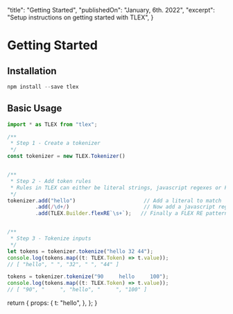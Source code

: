   "title": "Getting Started",
  "publishedOn": "January, 6th. 2022",
  "excerpt": "Setup instructions on getting started with TLEX",
}

# Getting Started

## Installation

```ts
npm install --save tlex
```

## Basic Usage


```ts snippet=s1
import * as TLEX from "tlex";

/**
 * Step 1 - Create a tokenizer
 */
const tokenizer = new TLEX.Tokenizer()


/**
 * Step 2 - Add token rules
 * Rules in TLEX can either be literal strings, javascript regexes or FLEX regexes:
 */
tokenizer.add("hello")                      // Add a literal to match
         .add(/\d+/)                        // Now add a javascript regex pattern
         .add(TLEX.Builder.flexRE`\s+`);   // Finally a FLEX RE pattern


/**
 * Step 3 - Tokenize inputs
 */
let tokens = tokenizer.tokenize("hello 32 44");
console.log(tokens.map((t: TLEX.Token) => t.value));
// [ "hello", " ", "32", " ", "44" ]

tokens = tokenizer.tokenize("90     hello     100");
console.log(tokens.map((t: TLEX.Token) => t.value));
// [ "90", "     ", "hello", "     ", "100" ]
```

  return {
    props: {
      t: "hello",
    },
  };
}
